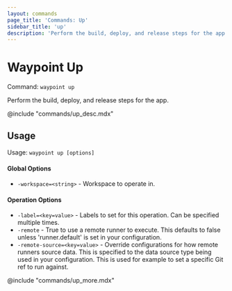 ```yaml
---
layout: commands
page_title: 'Commands: Up'
sidebar_title: 'up'
description: 'Perform the build, deploy, and release steps for the app.'
---
```


# Waypoint Up

Command: `waypoint up`

Perform the build, deploy, and release steps for the app.

@include "commands/up_desc.mdx"

## Usage

Usage: `waypoint up [options]`

#### Global Options

- `-workspace=<string>` - Workspace to operate in.

#### Operation Options

- `-label=<key=value>` - Labels to set for this operation. Can be specified multiple times.
- `-remote` - True to use a remote runner to execute. This defaults to false
  unless 'runner.default' is set in your configuration.
- `-remote-source=<key=value>` - Override configurations for how remote runners source data. This is specified to the data source type being used in your configuration. This is used for example to set a specific Git ref to run against.

@include "commands/up_more.mdx"
